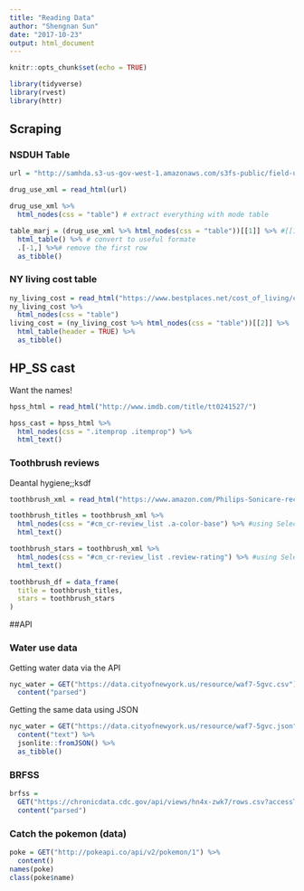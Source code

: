 ```yaml
---
title: "Reading Data"
author: "Shengnan Sun"
date: "2017-10-23"
output: html_document
---
```


```r
knitr::opts_chunk$set(echo = TRUE)

library(tidyverse)
library(rvest)
library(httr)
```

## Scraping

### NSDUH Table

```r
url = "http://samhda.s3-us-gov-west-1.amazonaws.com/s3fs-public/field-uploads/2k15StateFiles/NSDUHsaeShortTermCHG2015.htm"

drug_use_xml = read_html(url)
```

```r
drug_use_xml %>%
  html_nodes(css = "table") # extract everything with mode table
```

```r
table_marj = (drug_use_xml %>% html_nodes(css = "table"))[[1]] %>% #[[1]] first object of the first list
  html_table() %>% # convert to useful formate
  .[-1,] %>%# remove the first row
  as_tibble()
```

### NY living cost table

```r
ny_living_cost = read_html("https://www.bestplaces.net/cost_of_living/city/new_york/new_york")
ny_living_cost %>%
  html_nodes(css = "table")
living_cost = (ny_living_cost %>% html_nodes(css = "table"))[[2]] %>%
  html_table(header = TRUE) %>%
  as_tibble() 
```

## HP_SS cast

Want the names!
```r
hpss_html = read_html("http://www.imdb.com/title/tt0241527/")

hpss_cast = hpss_html %>%
  html_nodes(css = ".itemprop .itemprop") %>%
  html_text()
```


### Toothbrush reviews

Deantal hygiene;;ksdf

```r
toothbrush_xml = read_html("https://www.amazon.com/Philips-Sonicare-rechargeable-toothbrush-HX6211/product-reviews/B00YAR7ZFM/ref=cm_cr_arp_d_viewopt_srt?ie=UTF8&reviewerType=all_reviews&sortBy=recent&pageNumber=1")

toothbrush_titles = toothbrush_xml %>%
  html_nodes(css = "#cm_cr-review_list .a-color-base") %>% #using SelectorGadget
  html_text()

toothbrush_stars = toothbrush_xml %>%
  html_nodes(css = "#cm_cr-review_list .review-rating") %>% #using SelectorGadget
  html_text()

toothbrush_df = data_frame(
  title = toothbrush_titles,
  stars = toothbrush_stars
)
```


##API

### Water use data

Getting water data via the API
```r
nyc_water = GET("https://data.cityofnewyork.us/resource/waf7-5gvc.csv") %>% 
  content("parsed")
```

Getting the same data using JSON
```r
nyc_water = GET("https://data.cityofnewyork.us/resource/waf7-5gvc.json") %>% 
  content("text") %>%
  jsonlite::fromJSON() %>%
  as_tibble()
```

### BRFSS

```r
brfss = 
  GET("https://chronicdata.cdc.gov/api/views/hn4x-zwk7/rows.csv?accessType=DOWNLOAD") %>% 
  content("parsed")
```

### Catch the pokemon (data)

```r
poke = GET("http://pokeapi.co/api/v2/pokemon/1") %>%
  content()
names(poke)
class(poke$name)
```

